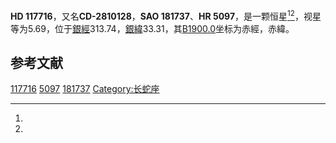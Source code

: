 {{Starbox begin
| name = HD 117716
}}
{{Starbox observe
| epoch = [[J2000.0|J2000.0]]
| constell = {{星座名待查}}<ref name=SIMBAD>{{cite web
 | url=http://simbad.u-strasbg.fr/simbad/sim-id?Ident=HR+5097
 | title =Pulsating variable Star
 | publisher=Centre de Données astronomiques de Strasbourg
 | work=SIMBAD
 | accessdate=2012-07-13}}</ref><ref name=DATA>{{cite web
 | url=http://vizier.u-strasbg.fr/viz-bin/VizieR-5?-out.add=.&-source=5050&-corr=PK=HR&-out.max=9999&HR=5097
 | title=VizieR Detailed Page
 | accessdate=2012-07-13
 | archive-date=2016-03-04
 | archive-url=https://web.archive.org/web/20160304195147/http://vizier.u-strasbg.fr/viz-bin/VizieR-5?-out.add=.&-source=5050&-corr=PK=HR&-out.max=9999&HR=5097
 | dead-url=no
 }}</ref>
| 星官 = 
| ra = {{RA|13|32|35.9}}<ref name=SIMBAD /><ref name=DATA />
| dec = {{DEC|-28|41|34}}<ref name=SIMBAD /><ref name=DATA />
| appmag_v = 5.69<ref name=SIMBAD /><ref name=DATA />
}}
{{Starbox character
| class = A1Vn<ref name=SIMBAD /><ref name=DATA />
| b-v = 0.04<ref name=SIMBAD /><ref name=DATA />
| u-b = <ref name=SIMBAD /><ref name=DATA />
| r-i = <ref name=SIMBAD /><ref name=DATA />
| variable = 
}}
{{Starbox astrometry
| radial_v = 
| prop_mo_ra = -22
| parallax = 
| p_error = 
}}
{{Starbox catalog
| names =CD-2810128，[[SAO星表|SAO]] 181737，[[HD星表|HD]] 117716，[[HR星表|HR]] 5097}}
{{Starbox reference |Simbad=HR+5097}}
{{Starbox end}}

'''HD 117716'''，又名'''CD-2810128'''，'''SAO 181737'''、'''HR 5097'''，是一颗恒星<ref name=SIMBAD /><ref name=DATA />，视星等为5.69，位于[[銀道座標系|銀經]]313.74，[[銀道座標系|銀緯]]33.31，其[[B1900.0|B1900.0]]坐标为赤經{{RA|13|27|1.6}}，赤緯{{DEC|-28|33.31|39}}。

== 参考文献 ==
{{reflist}}

{{star-stub}}

[[Category:HD和HDE天體|117716]]
[[Category:HR天體|5097]]
[[Category:SAO天體|181737]]
[[Category:长蛇座|Category:长蛇座]]